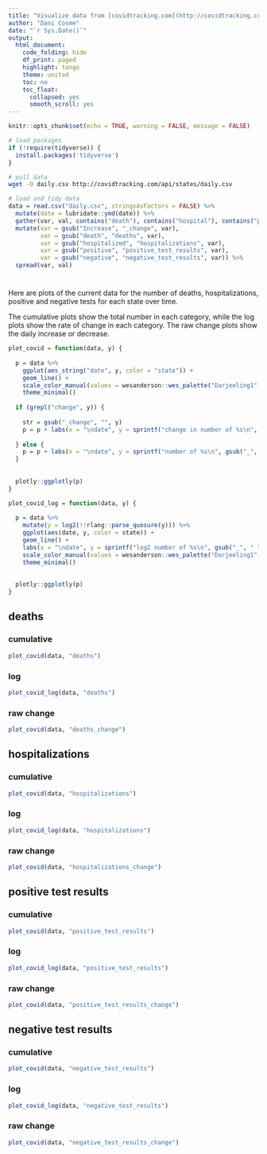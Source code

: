 ```yaml
---
title: "Visualize data from [covidtracking.com](http://covidtracking.com)"
author: "Dani Cosme"
date: "`r Sys.Date()`"
output:
  html_document:
    code_folding: hide
    df_print: paged
    highlight: tango
    theme: united
    toc: no
    toc_float:
      collapsed: yes
      smooth_scroll: yes
---
```


```r
knitr::opts_chunk$set(echo = TRUE, warning = FALSE, message = FALSE)
```


```r
# load packages
if (!require(tidyverse)) {
  install.packages('tidyverse')
}
```


```bash
# pull data
wget -O daily.csv http://covidtracking.com/api/states/daily.csv
```


```r
# load and tidy data
data = read.csv("daily.csv", stringsAsFactors = FALSE) %>%
  mutate(date = lubridate::ymd(date)) %>%
  gather(var, val, contains("death"), contains("hospital"), contains("positive"), contains("negative")) %>%
  mutate(var = gsub("Increase", "_change", var),
         var = gsub("death", "deaths", var),
         var = gsub("hospitalized", "hospitalizations", var),
         var = gsub("positive", "positive_test_results", var),
         var = gsub("negative", "negative_test_results", var)) %>%
  spread(var, val)
```

# {.tabset}
Here are plots of the current data for the number of deaths, hospitalizations, positive and negative tests for each state over time.

The cumulative plots show the total number in each category, while the log plots show the rate of change in each category. The raw change plots show the daily  increase or decrease. 

```r
plot_covid = function(data, y) {
  
  p = data %>%
    ggplot(aes_string("date", y, color = "state")) +
    geom_line() +
    scale_color_manual(values = wesanderson::wes_palette("Darjeeling1", 56, "continuous")) +
    theme_minimal()
  
  if (grepl("change", y)) {
    
    str = gsub("_change", "", y)
    p = p + labs(x = "\ndate", y = sprintf("change in number of %s\n", str))
    
  } else {
    p = p + labs(x = "\ndate", y = sprintf("number of %s\n", gsub("_", " ", y)))
  }
    
  
  plotly::ggplotly(p)
}

plot_covid_log = function(data, y) {
  
  p = data %>%
    mutate(y = log2(!!rlang::parse_quosure(y))) %>%
    ggplot(aes(date, y, color = state)) +
    geom_line() +
    labs(x = "\ndate", y = sprintf("log2 number of %s\n", gsub("_", " ", y))) +
    scale_color_manual(values = wesanderson::wes_palette("Darjeeling1", 56, "continuous")) +
    theme_minimal()
    
  
  plotly::ggplotly(p)
}
```

## deaths {.tabset}
### cumulative
```r
plot_covid(data, "deaths")
```

### log
```r
plot_covid_log(data, "deaths")
```

### raw change
```r
plot_covid(data, "deaths_change")
```

## hospitalizations {.tabset}
### cumulative
```r
plot_covid(data, "hospitalizations")
```

### log
```r
plot_covid_log(data, "hospitalizations")
```

### raw change
```r
plot_covid(data, "hospitalizations_change")
```

## positive test results {.tabset}
### cumulative
```r
plot_covid(data, "positive_test_results")
```

### log
```r
plot_covid_log(data, "positive_test_results")
```

### raw change
```r
plot_covid(data, "positive_test_results_change")
```

## negative test results {.tabset}
### cumulative
```r
plot_covid(data, "negative_test_results")
```

### log
```r
plot_covid_log(data, "negative_test_results")
```

### raw change
```r
plot_covid(data, "negative_test_results_change")
```
